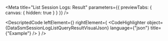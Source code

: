 
<Meta title="List Session Logs: Result" parameters={{ previewTabs: { canvas: { hidden: true } } }} />

<DescriptedCode
  leftElement={<DataSsmSessionLogListQueryResultDesc />}
  rightElement={
    <CodeHighlighter
      object={DataSsmSessionLogListQueryResultVisualJson}
      language={"json"}
      title={"Example"}
    />
  }
/>
